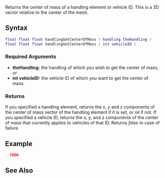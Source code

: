 
{{Server function}}
Returns the center of mass of a handling element or vehicle ID. This is a 3D vector relative to the center of the mesh.

==Syntax==
<syntaxhighlight lang="lua">
float float float handlingGetCenterOfMass ( handling theHandling )
float float float handlingGetCenterOfMass ( int vehicleID )
</syntaxhighlight>

===Required Arguments===
*'''theHandling:''' the handling of which you wish to get the center of mass, ''or''
*'''int vehicleID:''' the vehicle ID of which you want to get the center of mass.

===Returns===
If you specified a handling element, returns the x, y and z components of the center of mass vector of the handling element if it is set, or ''nil'' if not. If you specified a vehicle ID, returns the x, y, and z components of the center of mass that currently applies to vehicles of that ID. Returns ''false'' in case of failure.

==Example==
<syntaxhighlight lang="lua">
--TODO
</syntaxhighlight>

==See Also==
{{Handling_functions}}
